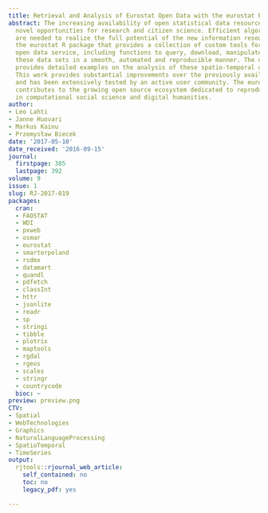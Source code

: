 ```yaml
---
title: Retrieval and Analysis of Eurostat Open Data with the eurostat Package
abstract: The increasing availability of open statistical data resources is providing
  novel opportunities for research and citizen science. Efficient algorithmic tools
  are needed to realize the full potential of the new information resources. We introduce
  the eurostat R package that provides a collection of custom tools for the Eurostat
  open data service, including functions to query, download, manipulate, and visualize
  these data sets in a smooth, automated and reproducible manner. The online documentation
  provides detailed examples on the analysis of these spatio-temporal data collections.
  This work provides substantial improvements over the previously available tools,
  and has been extensively tested by an active user community. The eurostat R package
  contributes to the growing open source ecosystem dedicated to reproducible research
  in computational social science and digital humanities.
author:
- Leo Lahti
- Janne Huovari
- Markus Kainu
- Przemysław Biecek
date: '2017-05-10'
date_received: '2016-09-15'
journal:
  firstpage: 385
  lastpage: 392
volume: 9
issue: 1
slug: RJ-2017-019
packages:
  cran:
  - FAOSTAT
  - WDI
  - pxweb
  - osmar
  - eurostat
  - smarterpoland
  - rsdmx
  - datamart
  - quandl
  - pdfetch
  - classInt
  - httr
  - jsonlite
  - readr
  - sp
  - stringi
  - tibble
  - plotrix
  - maptools
  - rgdal
  - rgeos
  - scales
  - stringr
  - countrycode
  bioc: ~
preview: preview.png
CTV:
- Spatial
- WebTechnologies
- Graphics
- NaturalLanguageProcessing
- SpatioTemporal
- TimeSeries
output:
  rjtools::rjournal_web_article:
    self_contained: no
    toc: no
    legacy_pdf: yes

---
```

